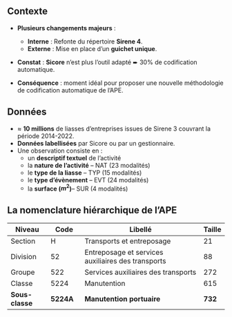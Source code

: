 ## Contexte 

- [**Plusieurs changements majeurs**]{.blue2} : 
  - [**Interne**]{.green2} : Refonte du répertoire [**Sirene 4**]{.orange}.
  - [**Externe**]{.green2} : Mise en place d'un [**guichet unique**]{.orange}.

- [**Constat**]{.blue2} : [**Sicore**]{.orange} n'est plus l'outil adapté ➨ 30% de codification automatique.

- [**Conséquence**]{.blue2} : moment idéal pour proposer une nouvelle méthodologie de codification automatique de l'APE.

## Données

- [$\approx$ **10 millions**]{.orange} de liasses d'entreprises issues de Sirene 3 couvrant la période 2014-2022.
- [**Données labellisées**]{.orange} par Sicore ou par un gestionnaire.
- Une observation consiste en : 
  - un [**descriptif textuel**]{.red2} de l'activité
  - la [**nature de l’activité**]{.blue2} -- [NAT]{.green2} (23 modalités)
  - le [**type de la liasse**]{.blue2} -- [TYP]{.green2} (15 modalités)
  - le [**type d’évènement**]{.blue2} -- [EVT]{.green2} (24 modalités)
  - la [**surface ($m^2$)**]{.blue2}-- [SUR]{.green2} (4 modalités)
  
## La nomenclature hiérarchique de l'APE

| Niveau | Code | Libellé | Taille |
|-------|------|----------------------|-|
| Section     | H     |Transports et entreposage|21|
| Division    | 52    |Entreposage et services auxiliaires des transports|88|
| Groupe      | 522   |Services auxiliaires des transports|272|
| Classe      | 5224  |Manutention|615|
| **Sous-classe** | [**5224A**]{.red2} |**Manutention portuaire**|[**732**]{.orange}|
